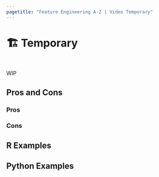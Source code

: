 ```yaml
---
pagetitle: "Feature Engineering A-Z | Video Temporary"
---
```


# 🏗️ Temporary

::: {style="visibility: hidden; height: 0px;"}
## Temprary
:::


WIP

## Pros and Cons

### Pros

### Cons

## R Examples

## Python Examples


